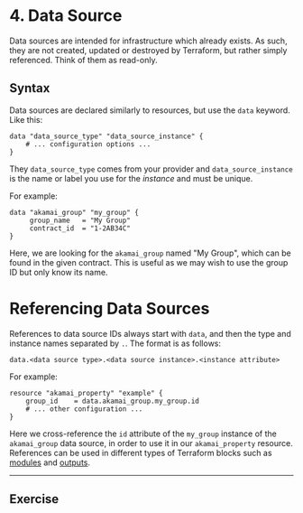 # 4. Data Source

Data sources are intended for infrastructure which already exists. As such, they are not created, updated or destroyed by Terraform, but rather simply referenced. Think of them as read-only.

## Syntax

Data sources are declared similarly to resources, but use the `data` keyword. Like this:

```hcl
data "data_source_type" "data_source_instance" {
    # ... configuration options ...
}
```

They `data_source_type` comes from your provider and `data_source_instance` is the name or label you use for the _instance_ and must be unique.

For example:
```hcl /data/ filename="main.tf" copy
data "akamai_group" "my_group" {
     group_name   = "My Group"
     contract_id  = "1-2AB34C"
}
```

Here, we are looking for the `akamai_group` named "My Group", which can be found in the given contract. This is useful as we may wish to use the group ID but only know its name. 

# Referencing Data Sources

References to data source IDs always start with `data`, and then the type and instance names separated by `.`. The format is as follows:

```hcl /data./
data.<data source type>.<data source instance>.<instance attribute>
```

For example:

```hcl /data./ filename="main.tf" copy {2}
resource "akamai_property" "example" {
    group_id    = data.akamai_group.my_group.id
    # ... other configuration ...
}
```

Here we cross-reference the `id` attribute of the `my_group` instance of the `akamai_group` data source, in order to use it in our `akamai_property` resource. References can be used in different types of Terraform blocks such as [modules](/terraform/modules) and [outputs](/terraform/outputs).

---

## Exercise


<ExerciseDataSources />